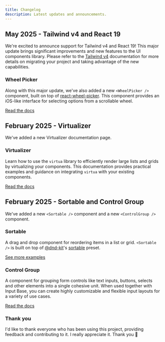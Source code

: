 ```yaml
---
title: Changelog
description: Latest updates and announcements.
---
```


## May 2025 - Tailwind v4 and React 19

We're excited to announce support for Tailwind v4 and React 19! This major update brings significant improvements and new features to the UI components library. Please refer to the [Tailwind v4](/docs/tailwind-v4) documentation for more details on migrating your project and taking advantage of the new capabilities.

### Wheel Picker

Along with this major update, we've also added a new `<WheelPicker />` component, built on top of [react-wheel-picker](https://github.com/ncdai/react-wheel-picker). This component provides an iOS-like interface for selecting options from a scrollable wheel.

<ComponentPreview name="wheel-picker-demo" />

[Read the docs](/docs/components/wheel-picker)

## February 2025 - Virtualizer

We've added a new Virtualizer documentation page.

### Virtualizer

Learn how to use the `virtua` library to efficiently render large lists and grids by virtualizing your components. This documentation provides practical examples and guidance on integrating `virtua` with your existing components.

<ComponentPreview name="virtualizer-demo" />

[Read the docs](/docs/utilities/virtualizer)

## February 2025 - Sortable and Control Group

We've added a new `<Sortable />` component and a new `<ControlGroup />` component.

### Sortable

A drag and drop component for reordering items in a list or grid. `<Sortable />` is built on top of [@dnd-kit](https://dndkit.com)'s [sortable](https://docs.dndkit.com/presets/sortable) preset.

<ComponentPreview name="sortable-demo" />

[See more examples](/docs/utilities/sortable)

### Control Group

A component for grouping form controls like text inputs, buttons, selects and other elements into a single cohesive unit. When used together with Input Base, you can create highly customizable and flexible input layouts for a variety of use cases.

<ComponentPreview name="control-group-demo" />

[Read the docs](/docs/components/control-group)

### Thank you

I'd like to thank everyone who has been using this project, providing feedback and contributing to it. I really appreciate it. Thank you 🙏
